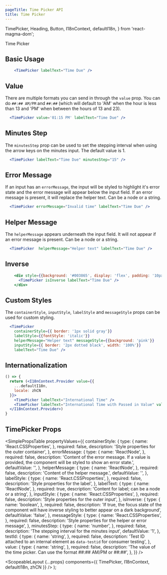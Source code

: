 ```yaml
---
pageTitle: Time Picker API
title: Time Picker
---
```


  TimePicker,
  Heading,
  Button,
  I18nContext,
  defaultI18n,
} from 'react-magma-dom';

<DocsHeading to="/design/inputs/" type="design">
  Time Picker
</DocsHeading>

## Basic Usage

```.jsx
    <TimePicker labelText="Time Due" />
```

## Value

There are multiple formats you can send in through the `value` prop. You can do `##:## AM/PM` and `##:##` (which will default to 'AM' when the hour is less than 13 and 'PM' when between the hours of 13 and 23).

```.jsx
  <TimePicker value='01:15 PM' labelText="Time Due" />
```

## Minutes Step

The `minutesStep` prop can be used to set the stepping interval when using the arrow keys on the minutes input. The default value is 1.

```.jsx
  <TimePicker labelText="Time Due" minutesStep="15" />
```

## Error Message

If an input has an `errorMessage`, the input will be styled to highlight it's error state and the error message will appear below the input field.
If an error message is present, it will replace the helper text. Can be a node or a string.

```.jsx
  <TimePicker errorMessage="Invalid time" labelText="Time Due" />
```

## Helper Message

The `helperMessage` appears underneath the input field. It will not appear if an error message is present. Can be a node or a string.

```.jsx
  <TimePicker  helperMessage="Helper text" labelText="Time Due" />
```

## Inverse

```.jsx
    <div style={{background: '#003865', display: 'flex', padding: '10px'}}>
      <TimePicker isInverse labelText="Time Due" />
    </div>
```

## Custom Styles

The `containerStyle`, `inputStyle`, `labelStyle` and `messageStyle` props can be used for custom styling.

```.jsx
  <TimePicker
    containerStyle={{ border: '1px solid gray'}}
    labelStyle={{fontStyle: 'italic'}}
    helperMessage="Helper text" messageStyle={{background: 'pink'}}
    inputStyle={{ border: '2px dotted black', width: '100%'}}
    labelText="Time Due" />
```

## Internationalization

```.jsx
() => {
  return (<I18nContext.Provider value={{
    ...defaultI18n,
    locale: zhCN
  }}>
    <TimePicker labelText="International Time" />
    <TimePicker labelText="International Time with Passed in Value" value="01:30 下午" />
  </I18nContext.Provider>)
}
```

## TimePicker Props

<SimplePropsTable
  propertyValues={{
    containerStyle: {
      type: {
        name: 'React.CSSProperties',
      },
      required: false,
      description: 'Style properties for the outer container',
    },
    errorMessage: {
      type: {
        name: 'ReactNode',
      },
      required: false,
      description:
        'Content of the error message.  If a value is provided, the component will be styled to show an error state.',
      defaultValue: '',
    },
    helperMessage: {
      type: {
        name: 'ReactNode',
      },
      required: false,
      description: 'Content of the helper message.',
      defaultValue: '',
    },
    labelStyle: {
      type: {
        name: 'React.CSSProperties',
      },
      required: false,
      description: 'Style properties for the label',
    },
    labelText: {
      type: {
        name: 'ReactNode',
      },
      required: true,
      description: 'Content for label; can be a node or a string',
    },
    inputStyle: {
      type: {
        name: 'React.CSSProperties',
      },
      required: false,
      description: 'Style properties for the outer input',
    },
    isInverse: {
      type: {
        name: 'boolean',
      },
      required: false,
      description:
        'If true, the focus state of the component will have inverse styling to better appear on a dark background',
      defaultValue: 'false',
    },
    messageStyle: {
      type: {
        name: 'React.CSSProperties',
      },
      required: false,
      description: 'Style properties for the helper or error message',
    },
    minutesStep: {
      type: {
        name: 'number',
      },
      required: false,
      description: 'The stepping interval for the minutes input',
      defaultValue: '1',
    },
    testId: {
      type: {
        name: 'string',
      },
      required: false,
      description:
        'Test ID attached to an internal element as `data-testid` for consumer testing',
    },
    value: {
      type: {
        name: 'string',
      },
      required: false,
      description:
        'The value of the time picker. Can use the format ##:## AM/PM or ##:##',
    },
  }}
/>

  <ScopeableLayout
    {...props}
    components={{ TimePicker, I18nContext, defaultI18n, zhCN }}
  />
);
